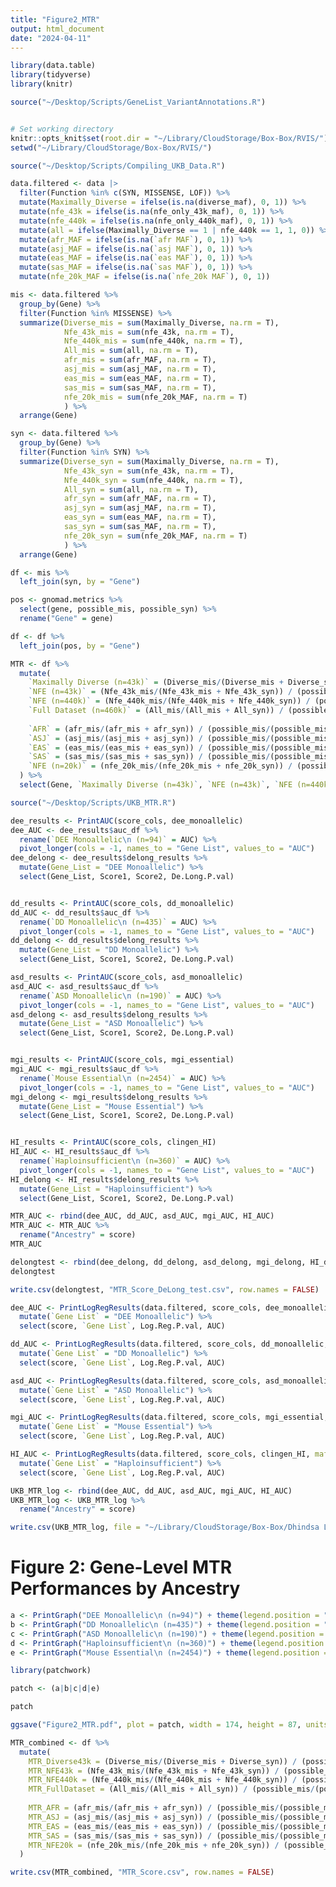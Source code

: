 ```yaml
---
title: "Figure2_MTR"
output: html_document
date: "2024-04-11"
---
```


```r
library(data.table)
library(tidyverse)
library(knitr)

source("~/Desktop/Scripts/GeneList_VariantAnnotations.R")


# Set working directory
knitr::opts_knit$set(root.dir = "~/Library/CloudStorage/Box-Box/RVIS/")
setwd("~/Library/CloudStorage/Box-Box/RVIS/")
```




```r
source("~/Desktop/Scripts/Compiling_UKB_Data.R")
```

```r
data.filtered <- data |>
  filter(Function %in% c(SYN, MISSENSE, LOF)) %>% 
  mutate(Maximally_Diverse = ifelse(is.na(diverse_maf), 0, 1)) %>% 
  mutate(nfe_43k = ifelse(is.na(nfe_only_43k_maf), 0, 1)) %>% 
  mutate(nfe_440k = ifelse(is.na(nfe_only_440k_maf), 0, 1)) %>% 
  mutate(all = ifelse(Maximally_Diverse == 1 | nfe_440k == 1, 1, 0)) %>% 
  mutate(afr_MAF = ifelse(is.na(`afr MAF`), 0, 1)) %>% 
  mutate(asj_MAF = ifelse(is.na(`asj MAF`), 0, 1)) %>% 
  mutate(eas_MAF = ifelse(is.na(`eas MAF`), 0, 1)) %>% 
  mutate(sas_MAF = ifelse(is.na(`sas MAF`), 0, 1)) %>% 
  mutate(nfe_20k_MAF = ifelse(is.na(`nfe_20k MAF`), 0, 1))
```

```r
mis <- data.filtered %>% 
  group_by(Gene) %>% 
  filter(Function %in% MISSENSE) %>%
  summarize(Diverse_mis = sum(Maximally_Diverse, na.rm = T), 
            Nfe_43k_mis = sum(nfe_43k, na.rm = T),
            Nfe_440k_mis = sum(nfe_440k, na.rm = T),
            All_mis = sum(all, na.rm = T),
            afr_mis = sum(afr_MAF, na.rm = T), 
            asj_mis = sum(asj_MAF, na.rm = T),
            eas_mis = sum(eas_MAF, na.rm = T),
            sas_mis = sum(sas_MAF, na.rm = T),
            nfe_20k_mis = sum(nfe_20k_MAF, na.rm = T)
            ) %>% 
  arrange(Gene)

syn <- data.filtered %>% 
  group_by(Gene) %>% 
  filter(Function %in% SYN) %>%
  summarize(Diverse_syn = sum(Maximally_Diverse, na.rm = T), 
            Nfe_43k_syn = sum(nfe_43k, na.rm = T),
            Nfe_440k_syn = sum(nfe_440k, na.rm = T),
            All_syn = sum(all, na.rm = T),
            afr_syn = sum(afr_MAF, na.rm = T), 
            asj_syn = sum(asj_MAF, na.rm = T),
            eas_syn = sum(eas_MAF, na.rm = T),
            sas_syn = sum(sas_MAF, na.rm = T),
            nfe_20k_syn = sum(nfe_20k_MAF, na.rm = T)
            ) %>% 
  arrange(Gene)

df <- mis %>% 
  left_join(syn, by = "Gene")
```

```r
pos <- gnomad.metrics %>% 
  select(gene, possible_mis, possible_syn) %>% 
  rename("Gene" = gene)

df <- df %>% 
  left_join(pos, by = "Gene")
```

```r
MTR <- df %>%
  mutate(
    `Maximally Diverse (n=43k)` = (Diverse_mis/(Diverse_mis + Diverse_syn)) / (possible_mis/(possible_mis + possible_syn)),
    `NFE (n=43k)` = (Nfe_43k_mis/(Nfe_43k_mis + Nfe_43k_syn)) / (possible_mis/(possible_mis + possible_syn)),
    `NFE (n=440k)` = (Nfe_440k_mis/(Nfe_440k_mis + Nfe_440k_syn)) / (possible_mis/(possible_mis + possible_syn)),
    `Full Dataset (n=460k)` = (All_mis/(All_mis + All_syn)) / (possible_mis/(possible_mis + possible_syn)),
    
    `AFR` = (afr_mis/(afr_mis + afr_syn)) / (possible_mis/(possible_mis + possible_syn)),
    `ASJ` = (asj_mis/(asj_mis + asj_syn)) / (possible_mis/(possible_mis + possible_syn)),
    `EAS` = (eas_mis/(eas_mis + eas_syn)) / (possible_mis/(possible_mis + possible_syn)),
    `SAS` = (sas_mis/(sas_mis + sas_syn)) / (possible_mis/(possible_mis + possible_syn)),
    `NFE (n=20k)` = (nfe_20k_mis/(nfe_20k_mis + nfe_20k_syn)) / (possible_mis/(possible_mis + possible_syn))
  ) %>% 
  select(Gene, `Maximally Diverse (n=43k)`, `NFE (n=43k)`, `NFE (n=440k)`, `Full Dataset (n=460k)`, `AFR`, `ASJ`, `EAS`, `SAS`, `NFE (n=20k)`)
```

```r
source("~/Desktop/Scripts/UKB_MTR.R")
```


```r
dee_results <- PrintAUC(score_cols, dee_monoallelic)
dee_AUC <- dee_results$auc_df %>% 
  rename(`DEE Monoallelic\n (n=94)` = AUC) %>% 
  pivot_longer(cols = -1, names_to = "Gene List", values_to = "AUC")
dee_delong <- dee_results$delong_results %>% 
  mutate(Gene_List = "DEE Monoallelic") %>% 
  select(Gene_List, Score1, Score2, De.Long.P.val)


dd_results <- PrintAUC(score_cols, dd_monoallelic)
dd_AUC <- dd_results$auc_df %>% 
  rename(`DD Monoallelic\n (n=435)` = AUC) %>% 
  pivot_longer(cols = -1, names_to = "Gene List", values_to = "AUC")
dd_delong <- dd_results$delong_results %>% 
  mutate(Gene_List = "DD Monoallelic") %>% 
  select(Gene_List, Score1, Score2, De.Long.P.val)

asd_results <- PrintAUC(score_cols, asd_monoallelic)
asd_AUC <- asd_results$auc_df %>% 
  rename(`ASD Monoallelic\n (n=190)` = AUC) %>% 
  pivot_longer(cols = -1, names_to = "Gene List", values_to = "AUC")
asd_delong <- asd_results$delong_results %>% 
  mutate(Gene_List = "ASD Monoallelic") %>% 
  select(Gene_List, Score1, Score2, De.Long.P.val)


mgi_results <- PrintAUC(score_cols, mgi_essential)
mgi_AUC <- mgi_results$auc_df %>% 
  rename(`Mouse Essential\n (n=2454)` = AUC) %>% 
  pivot_longer(cols = -1, names_to = "Gene List", values_to = "AUC")
mgi_delong <- mgi_results$delong_results %>% 
  mutate(Gene_List = "Mouse Essential") %>% 
  select(Gene_List, Score1, Score2, De.Long.P.val)


HI_results <- PrintAUC(score_cols, clingen_HI)
HI_AUC <- HI_results$auc_df %>% 
  rename(`Haploinsufficient\n (n=360)` = AUC) %>% 
  pivot_longer(cols = -1, names_to = "Gene List", values_to = "AUC")
HI_delong <- HI_results$delong_results %>% 
  mutate(Gene_List = "Haploinsufficient") %>% 
  select(Gene_List, Score1, Score2, De.Long.P.val)
```

```r
MTR_AUC <- rbind(dee_AUC, dd_AUC, asd_AUC, mgi_AUC, HI_AUC)
MTR_AUC <- MTR_AUC %>% 
  rename("Ancestry" = score)
MTR_AUC

delongtest <- rbind(dee_delong, dd_delong, asd_delong, mgi_delong, HI_delong)
delongtest

write.csv(delongtest, "MTR_Score_DeLong_test.csv", row.names = FALSE)
```


```r
dee_AUC <- PrintLogRegResults(data.filtered, score_cols, dee_monoallelic, maf.threshold = 0.0005) %>% 
  mutate(`Gene List` = "DEE Monoallelic") %>% 
  select(score, `Gene List`, Log.Reg.P.val, AUC)

dd_AUC <- PrintLogRegResults(data.filtered, score_cols, dd_monoallelic, maf.threshold = 0.0005) %>% 
  mutate(`Gene List` = "DD Monoallelic") %>% 
  select(score, `Gene List`, Log.Reg.P.val, AUC)

asd_AUC <- PrintLogRegResults(data.filtered, score_cols, asd_monoallelic, maf.threshold = 0.0005) %>% 
  mutate(`Gene List` = "ASD Monoallelic") %>% 
  select(score, `Gene List`, Log.Reg.P.val, AUC)

mgi_AUC <- PrintLogRegResults(data.filtered, score_cols, mgi_essential, maf.threshold = 0.0005) %>% 
  mutate(`Gene List` = "Mouse Essential") %>% 
  select(score, `Gene List`, Log.Reg.P.val, AUC)

HI_AUC <- PrintLogRegResults(data.filtered, score_cols, clingen_HI, maf.threshold = 0.0005) %>% 
  mutate(`Gene List` = "Haploinsufficient") %>% 
  select(score, `Gene List`, Log.Reg.P.val, AUC)
```

```r
UKB_MTR_log <- rbind(dee_AUC, dd_AUC, asd_AUC, mgi_AUC, HI_AUC)
UKB_MTR_log <- UKB_MTR_log %>% 
  rename("Ancestry" = score)
```

```r
write.csv(UKB_MTR_log, file = "~/Library/CloudStorage/Box-Box/Dhindsa Lab/RVIS/UKB_MTR_log_regression.csv")
```



# Figure 2: Gene-Level MTR Performances by Ancestry
```r
a <- PrintGraph("DEE Monoallelic\n (n=94)") + theme(legend.position = "none") 
b <- PrintGraph("DD Monoallelic\n (n=435)") + theme(legend.position = "none") + labs(y = "")
c <- PrintGraph("ASD Monoallelic\n (n=190)") + theme(legend.position = "none") + labs(y = "")
d <- PrintGraph("Haploinsufficient\n (n=360)") + theme(legend.position = "none") + labs(y = "")
e <- PrintGraph("Mouse Essential\n (n=2454)") + theme(legend.position = "none") + labs(y = "")

library(patchwork)

patch <- (a|b|c|d|e)

patch
```


```r
ggsave("Figure2_MTR.pdf", plot = patch, width = 174, height = 87, units = "mm")
```

```r
MTR_combined <- df %>%
  mutate(
    MTR_Diverse43k = (Diverse_mis/(Diverse_mis + Diverse_syn)) / (possible_mis/(possible_mis + possible_syn)),
    MTR_NFE43k = (Nfe_43k_mis/(Nfe_43k_mis + Nfe_43k_syn)) / (possible_mis/(possible_mis + possible_syn)),
    MTR_NFE440k = (Nfe_440k_mis/(Nfe_440k_mis + Nfe_440k_syn)) / (possible_mis/(possible_mis + possible_syn)),
    MTR_FullDataset = (All_mis/(All_mis + All_syn)) / (possible_mis/(possible_mis + possible_syn)),
    
    MTR_AFR = (afr_mis/(afr_mis + afr_syn)) / (possible_mis/(possible_mis + possible_syn)),
    MTR_ASJ = (asj_mis/(asj_mis + asj_syn)) / (possible_mis/(possible_mis + possible_syn)),
    MTR_EAS = (eas_mis/(eas_mis + eas_syn)) / (possible_mis/(possible_mis + possible_syn)),
    MTR_SAS = (sas_mis/(sas_mis + sas_syn)) / (possible_mis/(possible_mis + possible_syn)),
    MTR_NFE20k = (nfe_20k_mis/(nfe_20k_mis + nfe_20k_syn)) / (possible_mis/(possible_mis + possible_syn))
  )
```

```r
write.csv(MTR_combined, "MTR_Score.csv", row.names = FALSE)
```
